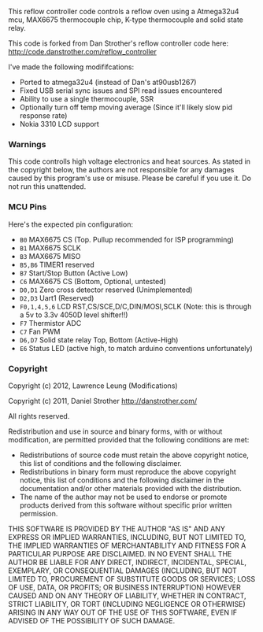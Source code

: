 This reflow controller code controls a reflow oven using a Atmega32u4 mcu, MAX6675 thermocouple chip, K-type thermocouple and solid state relay.

This code is forked from Dan Strother's reflow controller code here: http://code.danstrother.com/reflow_controller

I've made the following modififcations:

* Ported to atmega32u4 (instead of Dan's at90usb1267)
* Fixed USB serial sync issues and SPI read issues encountered
* Ability to use a single thermocouple, SSR
* Optionally turn off temp moving average (Since it'll likely slow pid response rate)
* Nokia 3310 LCD support

=== Warnings ===

This code controlls high voltage electronics and heat sources. As stated in the copyright below, the authors are not responsible for any damages caused by this program's use or misuse.  Please be careful if you use it. Do not run this unattended.

=== MCU Pins ===

Here's the expected pin configuration:

* <code>B0</code> MAX6675 CS (Top. Pullup recommended for ISP programming)
* <code>B1</code> MAX6675 SCLK
* <code>B3</code> MAX6675 MISO
* <code>B5,B6</code> TIMER1 reserved
* <code>B7</code> Start/Stop Button (Active Low)
* <code>C6</code> MAX6675 CS (Bottom, Optional, untested)
* <code>D0,D1</code> Zero cross detector reserved (Unimplemented)
* <code>D2,D3</code> Uart1 (Reserved)
* <code>F0,1,4,5,6</code> LCD RST,CS/SCE,D/C,DIN/MOSI,SCLK  (Note: this is through a 5v to 3.3v 4050D level shifter!!)
* <code>F7</code> Thermistor ADC
* <code>C7</code> Fan PWM
* <code>D6,D7</code> Solid state relay Top, Bottom (Active-High)
* <code>E6</code> Status LED (active high, to match arduino conventions unfortunately)


=== Copyright ===

Copyright (c) 2012, Lawrence Leung  (Modifications)

Copyright (c) 2011, Daniel Strother http://danstrother.com/

All rights reserved.
  
Redistribution and use in source and binary forms, with or without modification, are permitted provided that the following conditions are met:
* Redistributions of source code must retain the above copyright notice, this list of conditions and the following disclaimer.
* Redistributions in binary form must reproduce the above copyright notice, this list of conditions and the following disclaimer in the documentation and/or other materials provided with the distribution.
* The name of the author may not be used to endorse or promote products derived from this software without specific prior written permission.
  
THIS SOFTWARE IS PROVIDED BY THE AUTHOR "AS IS" AND ANY EXPRESS OR IMPLIED WARRANTIES, INCLUDING, BUT NOT LIMITED TO, THE IMPLIED WARRANTIES OF MERCHANTABILITY AND FITNESS FOR A PARTICULAR PURPOSE ARE DISCLAIMED. IN NO EVENT SHALL THE AUTHOR BE LIABLE FOR ANY DIRECT, INDIRECT, INCIDENTAL, SPECIAL, EXEMPLARY, OR CONSEQUENTIAL DAMAGES (INCLUDING, BUT NOT LIMITED TO, PROCUREMENT OF SUBSTITUTE GOODS OR SERVICES; LOSS OF USE, DATA, OR PROFITS; OR BUSINESS INTERRUPTION) HOWEVER CAUSED AND ON ANY THEORY OF LIABILITY, WHETHER IN CONTRACT, STRICT LIABILITY, OR TORT (INCLUDING NEGLIGENCE OR OTHERWISE) ARISING IN ANY WAY OUT OF THE USE OF THIS SOFTWARE, EVEN IF ADVISED OF THE POSSIBILITY OF SUCH DAMAGE.

